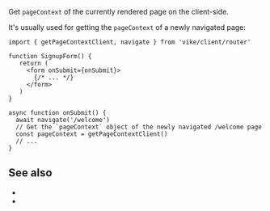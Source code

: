 
<ConfigSpec
  env="client"
/>

Get <Link href="/pageContext">`pageContext`</Link> of the currently rendered page on the client-side.

It's usually used for getting the `pageContext` of a newly navigated page:

```tsx
import { getPageContextClient, navigate } from 'vike/client/router'

function SignupForm() {
   return (
     <form onSubmit={onSubmit}>
       {/* ... */}
     </form>
   )
}

async function onSubmit() {
  await navigate('/welcome')
  // Get the `pageContext` object of the newly navigated /welcome page
  const pageContext = getPageContextClient()
  // ...
}
```

## See also

- <Link href="/pageContext" />
- <Link href="/navigate" />
